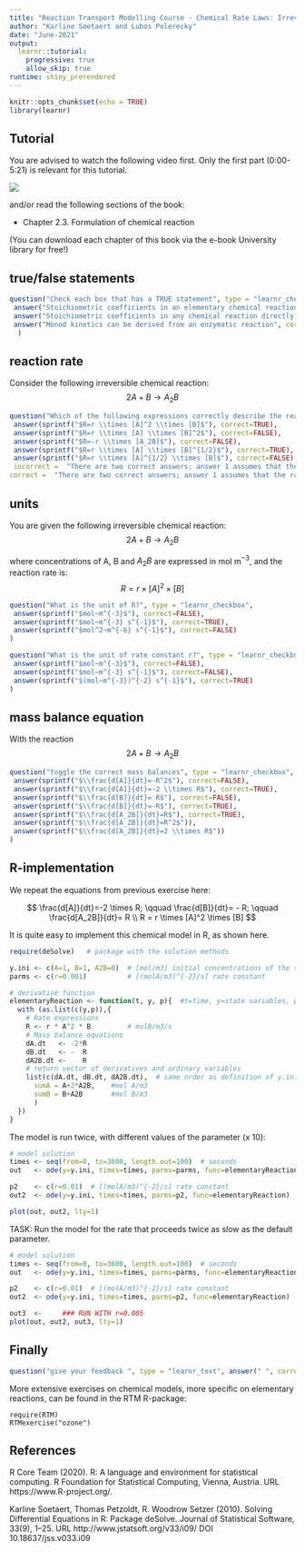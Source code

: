 ```yaml
---
title: "Reaction Transport Modelling Course - Chemical Rate Laws: Irreversible Reactions"
author: "Karline Soetaert and Lubos Polerecky"
date: "June-2021"
output: 
  learnr::tutorial:
    progressive: true
    allow_skip: true
runtime: shiny_prerendered
---
```


```r
knitr::opts_chunk$set(echo = TRUE)
library(learnr)
```

## Tutorial

You are advised to watch the following video first. Only the first part (0:00-5:21) is relevant for this tutorial.

![](https://www.youtube.com/watch?v=loHVpLNQBZE&list=PLx8PHcDdmF-uD1Pr07TU9SzlhlGpfrxqn&index=5)

and/or read the following sections of the book:

* Chapter 2.3. Formulation of chemical reaction

(You can download each chapter of this book via the e-book University library for free!)

## true/false statements

```r
question("Check each box that has a TRUE statement", type = "learnr_checkbox",
 answer("Stoichiometric coefficients in an elementary chemical reaction directly determine the exponents in the expression for the reaction rate", correct=TRUE),
 answer("Stoichiometric coefficients in any chemical reaction directly determine the exponents in the expression for the reaction rate", correct=FALSE),
 answer("Monod kinetics can be derived from an enzymatic reaction", correct=TRUE) 
  )
```

## reaction rate

Consider the following irreversible chemical reaction:
$$
2A + B \rightarrow A_2B
$$

```r
question("Which of the following expressions correctly describe the reaction rate", type = "learnr_checkbox",
 answer(sprintf("$R=r \\times [A]^2 \\times [B]$"), correct=TRUE),
 answer(sprintf("$R=r \\times [A] \\times [B]^2$"), correct=FALSE),
 answer(sprintf("$R=-r \\times [A_2B]$"), correct=FALSE),
 answer(sprintf("$R=r \\times [A] \\times [B]^{1/2}$"), correct=TRUE),
 answer(sprintf("$R=r \\times [A]^{1/2} \\times [B]$"), correct=FALSE),
 incorrect =  "There are two correct answers; answer 1 assumes that the rate R is expressed in mole of B per time; answer 4 assumes that R is expressed in mole of A per time - it is simplest to express the rate in terms of mole of B",  
correct =  "There are two correct answers; answer 1 assumes that the rate R is expressed in mole of B per time; answer 4 assumes that R is expressed in mole of A per time - it is simplest to express the rate in terms of mole of B")
```

## units

You are given the following irreversible chemical reaction:
$$
2A + B \rightarrow A_2B
$$

where concentrations of A, B and $A_2B$ are expressed in mol m$^{-3}$, and the reaction rate is: 
$$
R=r \times [A]^2 \times [B]
$$

```r
question("What is the unit of R?", type = "learnr_checkbox",
 answer(sprintf("$mol~m^{-3}$"), correct=FALSE),
 answer(sprintf("$mol~m^{-3} s^{-1}$"), correct=TRUE),
 answer(sprintf("$mol^2~m^{-6} s^{-1}$"), correct=FALSE)
)
```


```r
question("What is the unit of rate constant r?", type = "learnr_checkbox",
 answer(sprintf("$mol~m^{-3}$"), correct=FALSE),
 answer(sprintf("$mol~m^{-3} s^{-1}$"), correct=FALSE),
 answer(sprintf("$(mol~m^{-3})^{-2} s^{-1}$"), correct=TRUE)
)
```

## mass balance equation

With the reaction
$$
2A + B \rightarrow A_2B
$$

```r
question("toggle the correct mass balances", type = "learnr_checkbox",
 answer(sprintf("$\\frac{d[A]}{dt}=-R^2$"), correct=FALSE),
 answer(sprintf("$\\frac{d[A]}{dt}=-2 \\times R$"), correct=TRUE),
 answer(sprintf("$\\frac{d[B]}{dt}= R$"), correct=FALSE),
 answer(sprintf("$\\frac{d[B]}{dt}=-R$"), correct=TRUE),
 answer(sprintf("$\\frac{d[A_2B]}{dt}=R$"), correct=TRUE),
 answer(sprintf("$\\frac{d[A_2B]}{dt}=R^2$")),
 answer(sprintf("$\\frac{d[A_2B]}{dt}=2 \\times R$"))
)
```

## R-implementation

We repeat the equations from previous exercise here:

$$
\frac{d[A]}{dt}=-2 \times R; \qquad
\frac{d[B]}{dt}= - R; \qquad
\frac{d[A_2B]}{dt}= R \\
R = r \times [A]^2 \times [B]
$$

It is quite easy to implement this chemical model in R, as shown here.

```r
require(deSolve)   # package with the solution methods

y.ini <- c(A=1, B=1, A2B=0)  # [mol/m3] initial concentrations of the state variables
parms <- c(r=0.001)          # [(molA/m3)^{-2}/s] rate constant

# derivative function
elementaryReaction <- function(t, y, p){  #t=time, y=state variables, p=parameters
  with (as.list(c(y,p)),{
    # Rate expressions
    R <- r * A^2 * B         # molB/m3/s
    # Mass balance equations
    dA.dt   <- -2*R
    dB.dt   <- -  R
    dA2B.dt <-    R
    # return vector of derivatives and ordinary variables
    list(c(dA.dt, dB.dt, dA2B.dt),  # same order as definition of y.ini
      sumA = A+2*A2B,    #mol A/m3
      sumB = B+A2B       #mol B/m3
      )
  })
}
```

The model is run twice, with different values of the parameter (x 10):
```r
# model solution
times <- seq(from=0, to=3600, length.out=100)  # seconds
out   <- ode(y=y.ini, times=times, parms=parms, func=elementaryReaction)

p2    <- c(r=0.01)  # [(molA/m3)^{-2}/s] rate constant 
out2  <- ode(y=y.ini, times=times, parms=p2, func=elementaryReaction)

plot(out, out2, lty=1)
```

TASK: Run the model for the rate that proceeds twice as slow as the default parameter. 


```r
# model solution
times <- seq(from=0, to=3600, length.out=100)  # seconds
out   <- ode(y=y.ini, times=times, parms=parms, func=elementaryReaction)

p2    <- c(r=0.01)  # [(molA/m3)^{-2}/s] rate constant 
out2  <- ode(y=y.ini, times=times, parms=p2, func=elementaryReaction)

out3  <-     ### RUN WITH r=0.005
plot(out, out2, out3, lty=1)
```

## Finally

```r
question("give your feedback ", type = "learnr_text", answer(" ", correct=TRUE), correct="thank you", incorrect = "thank you")
```

More extensive exercises on chemical models, more specific on elementary reactions, can be found in the RTM R-package:

```
require(RTM)
RTMexercise("ozone")
```
## References

R Core Team (2020). R: A language and environment for statistical computing. R
  Foundation for Statistical Computing, Vienna, Austria. URL
  https://www.R-project.org/.

Karline Soetaert, Thomas Petzoldt, R. Woodrow Setzer (2010). Solving Differential
  Equations in R: Package deSolve. Journal of Statistical Software, 33(9), 1--25.
  URL http://www.jstatsoft.org/v33/i09/ DOI 10.18637/jss.v033.i09
  